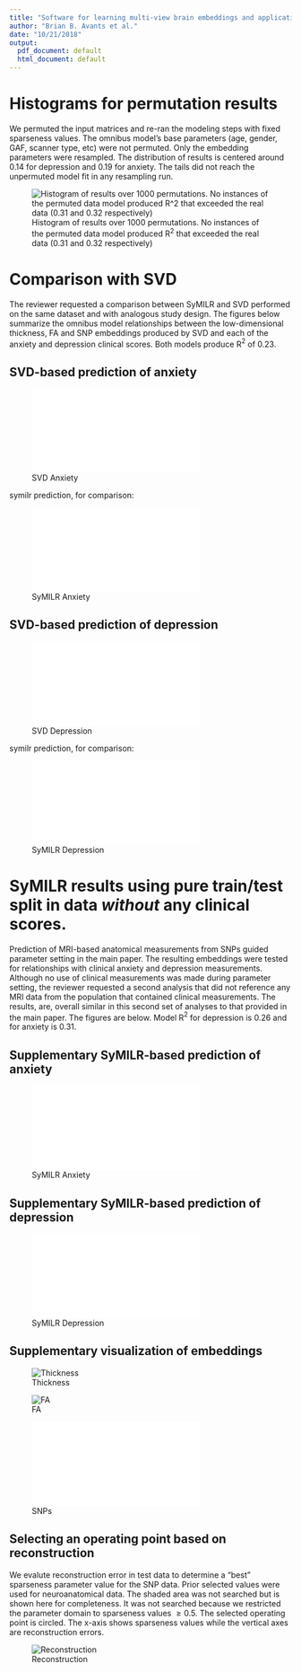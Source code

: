 ```yaml
---
title: "Software for learning multi-view brain embeddings and application to testing a genotype-phenotype hypothesis in depression: Supplemental analyses"
author: "Brian B. Avants et al."
date: "10/21/2018"
output:
  pdf_document: default
  html_document: default
---
```


\newpage

# Histograms for permutation results



We permuted the input matrices and re-ran the modeling steps with fixed sparseness values.  The omnibus model's base parameters (age, gender, GAF, scanner type, etc) were not permuted.  Only the embedding parameters were resampled.  The distribution of results is centered around 0.14 for depression and 0.19 for anxiety.  The tails did not reach the unpermuted model fit in any resampling run.

![Histogram of results over 1000 permutations.  No instances of the permuted data model produced R$^2$ that exceeded the real data (0.31 and 0.32 respectively)](./figures/permutationResultsHistogram.png)


\newpage

# Comparison with SVD

The reviewer requested a comparison between SyMILR and SVD performed on the same dataset and with analogous study design.  The figures below summarize the omnibus model relationships between the low-dimensional thickness, FA and SNP embeddings produced by SVD and each of the anxiety and depression clinical scores.  Both models produce R$^2$ of 0.23.

\newpage
## SVD-based prediction of anxiety

![SVD Anxiety](./figures/PHX_ANX_TOTALRevSVD.pdf)

\newpage
symilr prediction, for comparison:

![SyMILR Anxiety](./figures/PHX_ANX_TOTALRevSyM.pdf)

\newpage
## SVD-based prediction of depression

![SVD Depression](./figures/PHX_DEP_TOTALRevSVD.pdf)

\newpage

symilr prediction, for comparison:

![SyMILR Depression](./figures/PHX_DEP_TOTALRevSyM.pdf)

\newpage
# SyMILR results using pure train/test split in data *without* any clinical scores.

Prediction of MRI-based anatomical measurements from SNPs guided parameter setting in the main paper.  The resulting embeddings were tested for relationships with clinical anxiety and depression measurements.  Although no use of clinical measurements was made during parameter setting, the reviewer requested a second analysis that did not reference any MRI data from the population that contained clinical measurements.  The results, are, overall similar in this second set of analyses to that provided in the main paper.   The figures are below. Model R$^2$ for depression is 0.26 and for anxiety is 0.31.

\newpage
## Supplementary SyMILR-based prediction of anxiety

![SyMILR Anxiety](./figures/PHX_ANX_TOTALRev.pdf)

\newpage
## Supplementary SyMILR-based prediction of depression

![SyMILR Depression](./figures/PHX_DEP_TOTALRev.pdf)

\newpage

## Supplementary visualization of embeddings

![Thickness](figures/revThick.png)

![FA](figures/revFA.png)

![SNPs](figures/pingSNPweightsNewSplit.pdf)


\newpage

## Selecting an operating point based on reconstruction


We evalute reconstruction error in test data to determine a "best" 
sparseness parameter value for the SNP data.  Prior selected values were used for neuroanatomical data.
The shaded area was not searched but is shown here for completeness.  It was not searched because we 
restricted the parameter domain to sparseness values $\ge 0.5$.
The selected operating point is circled.  The x-axis shows 
sparseness values while the vertical axes are reconstruction errors.

![Reconstruction](figures/operatingPoint.png)


